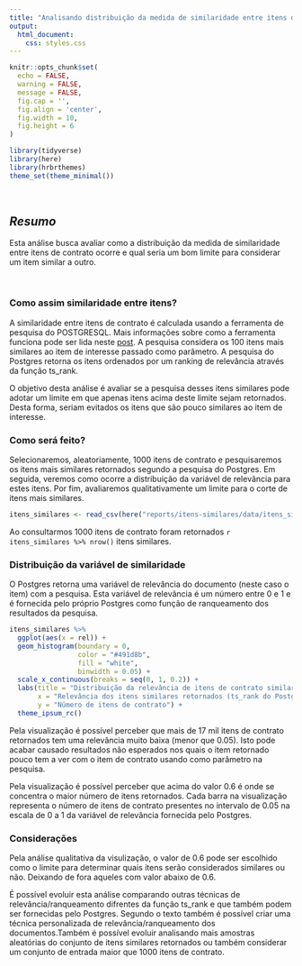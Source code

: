 ```yaml
---
title: "Analisando distribuição da medida de similaridade entre itens de contrato"
output: 
  html_document:
    css: styles.css
---
```


```r
knitr::opts_chunk$set(
  echo = FALSE,
  warning = FALSE,
  message = FALSE,
  fig.cap = '',
  fig.align = 'center',
  fig.width = 10,
  fig.height = 6
)
```

```r
library(tidyverse)
library(here)
library(hrbrthemes)
theme_set(theme_minimal())
```

<br>

## *Resumo*

Esta análise busca avaliar como a distribuição da medida de similaridade entre itens de contrato ocorre e qual seria um bom limite para considerar um item similar a outro.

<br>

### Como assim similaridade entre itens?

A similaridade entre itens de contrato é calculada usando a ferramenta de pesquisa do POSTGRESQL. Mais informações sobre como a ferramenta funciona pode ser lida neste [post](http://rachbelaid.com/postgres-full-text-search-is-good-enough/). A pesquisa considera os 100 itens mais similares ao item de interesse passado como parâmetro. A pesquisa do Postgres retorna os itens ordenados por um ranking de relevância através da função ts_rank.

O objetivo desta análise é avaliar se a pesquisa desses itens similares pode adotar um limite em que apenas itens acima deste limite sejam retornados. Desta forma, seriam evitados os itens que são pouco similares ao item de interesse.

### Como será feito?

Selecionaremos, aleatoriamente, 1000 itens de contrato e pesquisaremos os itens mais similares retornados segundo a pesquisa do Postgres. Em seguida, veremos como ocorre a distribuição da variável de relevância para estes itens. Por fim, avaliaremos qualitativamente um limite para o corte de itens mais similares.

```r
itens_similares <- read_csv(here("reports/itens-similares/data/itens_similares.csv"))
```

Ao consultarmos 1000 itens de contrato foram retornados `r itens_similares %>% nrow()` itens similares.

### Distribuição da variável de similaridade

O Postgres retorna uma variável de relevância do documento (neste caso o item) com a pesquisa. Esta variável de relevância é um número entre 0 e 1 e é fornecida pelo próprio Postgres como função de ranqueamento dos resultados da pesquisa.

```r
itens_similares %>% 
  ggplot(aes(x = rel)) +
  geom_histogram(boundary = 0, 
                 color = "#491d8b", 
                 fill = "white",
                 binwidth = 0.05) +
  scale_x_continuous(breaks = seq(0, 1, 0.2)) +
  labs(title = "Distribuição da relevância de itens de contrato similares",
       x = "Relevância dos itens similares retornados (ts_rank do Postgres)",
       y = "Número de itens de contrato") +
  theme_ipsum_rc()
```

Pela visualização é possível perceber que mais de 17 mil itens de contrato retornados tem uma relevância muito baixa (menor que 0.05). Isto pode acabar causado resultados não esperados nos quais o item retornado pouco tem a ver com o item de contrato usando como parâmetro na pesquisa.

Pela visualização é possível perceber que acima do valor 0.6 é onde se concentra o maior número de itens retornados. Cada barra na visualização representa o número de itens de contrato presentes no intervalo de 0.05 na escala de 0 a 1 da variável de relevância fornecida pelo Postgres.

### Considerações

Pela análise qualitativa da visulização, o valor de 0.6 pode ser escolhido como o limite para determinar quais itens serão considerados similares ou não. Deixando de fora aqueles com valor abaixo de 0.6.

É possível evoluir esta análise comparando outras técnicas de relevância/ranqueamento difrentes da função ts_rank e que também podem ser fornecidas pelo Postgres. Segundo o texto também é possível criar uma técnica personalizada de relevância/ranqueamento dos documentos.Também é possível evoluir analisando mais amostras aleatórias do conjunto de itens similares retornados ou também considerar um conjunto de entrada maior que 1000 itens de contrato.
